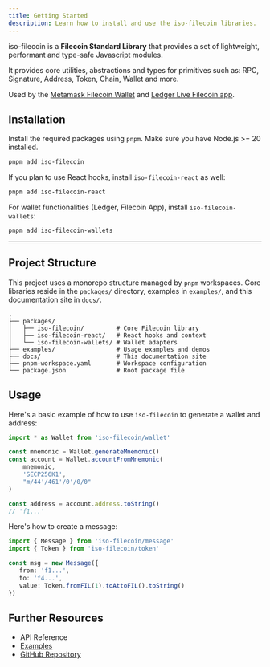 ```yaml
---
title: Getting Started
description: Learn how to install and use the iso-filecoin libraries.
---
```


iso-filecoin is a **Filecoin Standard Library** that provides a set of lightweight, performant and type-safe Javascript modules. 

It provides core utilities, abstractions and types for primitives such as: RPC, Signature, Address, Token, Chain, Wallet and more. 

Used by the [Metamask Filecoin Wallet](https://github.com/filecoin-project/filsnap) and [Ledger Live Filecoin app](https://www.ledger.com/coin/wallet/filecoin).

## Installation 

Install the required packages using `pnpm`.  Make sure you have Node.js >= 20 installed.

```bash
pnpm add iso-filecoin
```

If you plan to use React hooks, install `iso-filecoin-react` as well:

```bash
pnpm add iso-filecoin-react
```

For wallet functionalities (Ledger, Filecoin App), install `iso-filecoin-wallets`:

```bash
pnpm add iso-filecoin-wallets
```

---

## Project Structure

This project uses a monorepo structure managed by `pnpm` workspaces. Core libraries reside in the `packages/` directory, examples in `examples/`, and this documentation site in `docs/`.

```text
.
├── packages/
│   ├── iso-filecoin/         # Core Filecoin library
│   ├── iso-filecoin-react/   # React hooks and context
│   └── iso-filecoin-wallets/ # Wallet adapters
├── examples/                 # Usage examples and demos
├── docs/                     # This documentation site
├── pnpm-workspace.yaml       # Workspace configuration
└── package.json              # Root package file
```

## Usage

Here's a basic example of how to use `iso-filecoin` to generate a wallet and address:

```ts twoslash
import * as Wallet from 'iso-filecoin/wallet'

const mnemonic = Wallet.generateMnemonic()
const account = Wallet.accountFromMnemonic(
    mnemonic,
    'SECP256K1',
    "m/44'/461'/0'/0/0"
)

const address = account.address.toString()
// 'f1...'
```

Here's how to create a message:

```ts twoslash
import { Message } from 'iso-filecoin/message'
import { Token } from 'iso-filecoin/token'

const msg = new Message({
   from: 'f1...',
   to: 'f4...',
   value: Token.fromFIL(1).toAttoFIL().toString()
})
```


## Further Resources

-   API Reference
-   [Examples](https://github.com/hugomrdias/filecoin/tree/main/examples)
-   [GitHub Repository](https://github.com/hugomrdias/filecoin)